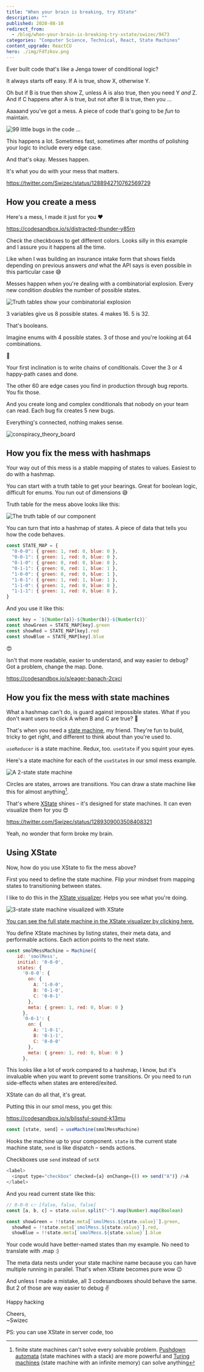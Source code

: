 ```yaml
---
title: "When your brain is breaking, try XState"
description: ""
published: 2020-08-10
redirect_from:
  - /blog/when-your-brain-is-breaking-try-xstate/swizec/9473
categories: "Computer Science, Technical, React, State Machines"
content_upgrade: ReactCU
hero: ./img/Fdfzkov.png
---
```


Ever built code that's like a Jenga tower of conditional logic?

It always starts off easy. If A is true, show X, otherwise Y.

Oh but if B is true then show Z, unless A is also true, then you need Y _and_ Z. And if C happens after A is true, but not after B is true, then you ...

Aaaaand you've got a mess. A piece of code that's going to be _fun_ to maintain.

![99 little bugs in the code ...](./img/Fdfzkov.png)

This happens a lot. Sometimes fast, sometimes after months of polishing your logic to include every edge case.

And that's okay. Messes happen.

It's what you do with your mess that matters.

https://twitter.com/Swizec/status/1288942710762569729

## How you create a mess

Here's a mess, I made it just for you ❤️

https://codesandbox.io/s/distracted-thunder-y85rn

Check the checkboxes to get different colors. Looks silly in this example and I assure you it happens all the time.

Like when I was building an insurance intake form that shows fields depending on previous answers _and_ what the API says is even possible in this particular case 😅

Messes happen when you're dealing with a combinatorial explosion. Every new condition _doubles_ the number of possible states.

![Truth tables show your combinatorial explosion](./img/CMAdR7S.png)

3 variables give us 8 possible states. 4 makes 16. 5 is 32.

That's booleans.

Imagine enums with 4 possible states. 3 of those and you're looking at 64 combinations.

🤯

Your first inclination is to write chains of conditionals. Cover the 3 or 4 happy-path cases and done.

The other 60 are edge cases you find in production through bug reports. You fix those.

And you create long and complex conditionals that nobody on your team can read. Each bug fix creates 5 new bugs.

Everything's connected, nothing makes sense.

![conspiracy_theory_board](./img/media-l0IylOPCNkiqOgMyA-giphy.gif)

## How you fix the mess with hashmaps

Your way out of this mess is a stable mapping of states to values. Easiest to do with a hashmap.

You can start with a truth table to get your bearings. Great for boolean logic, difficult for enums. You run out of dimensions 😅

Truth table for the mess above looks like this:

![The truth table of our component](./img/jkN5tGO.png)

You can turn that into a hashmap of states. A piece of data that tells you how the code behaves.

```javascript
const STATE_MAP = {
  "0-0-0": { green: 1, red: 0, blue: 0 },
  "0-0-1": { green: 1, red: 0, blue: 0 },
  "0-1-0": { green: 0, red: 0, blue: 0 },
  "0-1-1": { green: 0, red: 1, blue: 1 },
  "1-0-0": { green: 0, red: 0, blue: 1 },
  "1-0-1": { green: 1, red: 1, blue: 1 },
  "1-1-0": { green: 1, red: 0, blue: 0 },
  "1-1-1": { green: 1, red: 0, blue: 0 },
}
```

And you use it like this:

```javascript
const key = `${Number(a)}-${Number(b)}-${Number(c)}`
const showGreen = STATE_MAP[key].green
const showRed = STATE_MAP[key].red
const showBlue = STATE_MAP[key].blue
```

😍

Isn't that more readable, easier to understand, and way easier to debug? Got a problem, change the map. Done.

https://codesandbox.io/s/eager-banach-2cxcj

## How you fix the mess with state machines

What a hashmap can't do, is guard against impossible states. What if you don't want users to click A when B and C are true? 🤔

That's when you need a [state machine](https://en.wikipedia.org/wiki/Finite-state_machine), my friend. They're fun to build, tricky to get right, and different to think about than you're used to.

`useReducer` is a state machine. Redux, too. `useState` if you squint your eyes.

Here's a state machine for each of the `useState`s in our smol mess example.

![A 2-state state machine](./img/yCtO4VE.png)

Circles are states, arrows are transitions. You can draw a state machine like this for almost anything[^1].

That's where [XState](https://xstate.js.org/) shines – it's designed for state machines. It can even visualize them for you 😍

https://twitter.com/Swizec/status/1289309003508408321

Yeah, no wonder that form broke my brain.

## Using XState

Now, how do you use XState to fix the mess above?

First you need to define the state machine. Flip your mindset from mapping states to transitioning between states.

I like to do this in the [XState visualizer](https://xstate.js.org/viz/). Helps you see what you're doing.

![3-state state machine visualized with XState](./img/cHQdm62.png)

[You can see the full state machine in the XState visualizer by clicking here.](https://xstate.js.org/viz/?gist=7d8dc2133f897c61857d5509fb780658)

You define XState machines by listing states, their meta data, and performable actions. Each action points to the next state.

```javascript
const smolMessMachine = Machine({
    id: 'smolMess',
    initial: '0-0-0',
    states: {
      '0-0-0': {
        on: {
          A: '1-0-0',
          B: '0-1-0',
          C: '0-0-1'
        },
        meta: { green: 1, red: 0, blue: 0 }
      },
      '0-0-1': {
        on: {
          A: '1-0-1',
          B: '0-1-1',
          C: '0-0-0'
        },
        meta: { green: 1, red: 0, blue: 0 }
      },
```

This looks like a lot of work compared to a hashmap, I know, but it's invaluable when you want to prevent some transitions. Or you need to run side-effects when states are entered/exited.

XState can do all that, it's great.

Putting this in our smol mess, you get this:

https://codesandbox.io/s/blissful-sound-k13mu

```javascript
const [state, send] = useMachine(smolMessMachine)
```

Hooks the machine up to your component. `state` is the current state machine state, `send` is like dispatch – sends actions.

Checkboxes use `send` instead of `setX`

```javascript
<label>
  <input type="checkbox" checked={a} onChange={() => send("A")} />A
</label>
```

And you read current state like this:

```javascript
// 0-0-0 👉 [false, false, false]
const [a, b, c] = state.value.split("-").map(Number).map(Boolean)

const showGreen = !!state.meta[`smolMess.${state.value}`].green,
  showRed = !!state.meta[`smolMess.${state.value}`].red,
  showBlue = !!state.meta[`smolMess.${state.value}`].blue
```

Your code would have better-named states than my example. No need to translate with .map :)

The meta data nests under your state machine name because you can have multiple running in parallel. That's when XState becomes pure wow 😉

And unless I made a mistake, all 3 codesandboxes should behave the same. But 2 of those are way easier to debug ✌️

Happy hacking

Cheers,<br/>
~Swizec

[^1]: finite state machines can't solve every solvable problem. [Pushdown automata](https://en.wikipedia.org/wiki/Pushdown_automaton) (state machines with a stack) are more powerful and [Turing machines](https://en.wikipedia.org/wiki/Turing_machine) (state machine with an infinite memory) can solve anything

PS: you can use XState in server code, too